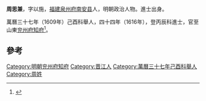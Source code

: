 '''周思兼'''，字以施，[[福建|福建]][[泉州府|泉州府]][[南安县|南安县]]人，明朝政治人物。進士出身。

萬曆三十七年（1609年）己酉科舉人，四十四年（1616年），登丙辰科進士，官至山東[[兖州府|兖州府]][[知府|知府]]<ref>{{cite news|title=历朝进士名册|url=http://www.zhoudunyi.org/show_news.asp?id=269&class_code=00020003|accessdate=2013-09-28|newspaper=理学鼻祖周敦颐|deadurl=yes|archiveurl=https://web.archive.org/web/20160304111045/http://www.zhoudunyi.org/show_news.asp?id=269&class_code=00020003|archivedate=2016-03-04}}</ref>。

==參考==
{{reflist}}
{{明朝人物小作品}}
{{萬曆四十四年丙辰科殿試金榜}}
{{DEFAULTSORT:Zhou周}}
[[Category:明朝兖州府知府|Category:明朝兖州府知府]]
[[Category:晋江人|Category:晋江人]]
[[Category:萬曆三十七年己酉科舉人|Category:萬曆三十七年己酉科舉人]]
[[Category:周姓|Category:周姓]]